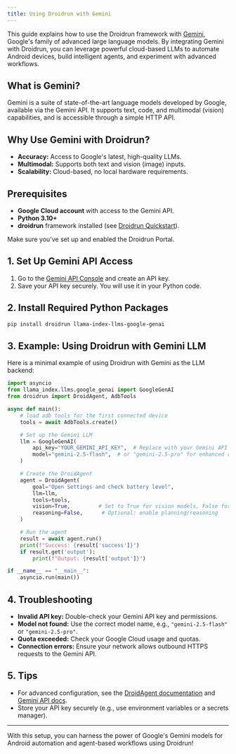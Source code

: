 ```yaml
---
title: Using Droidrun with Gemini
---
```


This guide explains how to use the Droidrun framework with [Gemini](https://ai.google.dev/gemini-api/docs/), Google's family of advanced large language models. By integrating Gemini with Droidrun, you can leverage powerful cloud-based LLMs to automate Android devices, build intelligent agents, and experiment with advanced workflows.

## What is Gemini?

Gemini is a suite of state-of-the-art language models developed by Google, available via the Gemini API. It supports text, code, and multimodal (vision) capabilities, and is accessible through a simple HTTP API.

## Why Use Gemini with Droidrun?

- **Accuracy:** Access to Google's latest, high-quality LLMs.
- **Multimodal:** Supports both text and vision (image) inputs.
- **Scalability:** Cloud-based, no local hardware requirements.

## Prerequisites

- **Google Cloud account** with access to the Gemini API.
- **Python 3.10+**
- **droidrun** framework installed (see [Droidrun Quickstart](../quickstart.mdx)).
<Warning>
Make sure you've set up and enabled the Droidrun Portal.
</Warning>


## 1. Set Up Gemini API Access

1. Go to the [Gemini API Console](https://ai.google.dev/gemini-api/docs/get-api-key) and create an API key.
2. Save your API key securely. You will use it in your Python code.

## 2. Install Required Python Packages

```sh
pip install droidrun llama-index-llms-google-genai
```

## 3. Example: Using Droidrun with Gemini LLM

Here is a minimal example of using Droidrun with Gemini as the LLM backend:

```python
import asyncio
from llama_index.llms.google_genai import GoogleGenAI
from droidrun import DroidAgent, AdbTools

async def main():
    # load adb tools for the first connected device
    tools = await AdbTools.create()

    # Set up the Gemini LLM
    llm = GoogleGenAI(
        api_key="YOUR_GEMINI_API_KEY",  # Replace with your Gemini API key
        model="gemini-2.5-flash",  # or "gemini-2.5-pro" for enhanced reasoning
    )

    # Create the DroidAgent
    agent = DroidAgent(
        goal="Open Settings and check battery level",
        llm=llm,
        tools=tools,
        vision=True,         # Set to True for vision models, False for text-only
        reasoning=False,      # Optional: enable planning/reasoning
    )

    # Run the agent
    result = await agent.run()
    print(f"Success: {result['success']}")
    if result.get('output'):
        print(f"Output: {result['output']}")

if __name__ == "__main__":
    asyncio.run(main())
```

## 4. Troubleshooting

- **Invalid API key:** Double-check your Gemini API key and permissions.
- **Model not found:** Use the correct model name, e.g., `"gemini-2.5-flash"` or `"gemini-2.5-pro"`.
- **Quota exceeded:** Check your Google Cloud usage and quotas.
- **Connection errors:** Ensure your network allows outbound HTTPS requests to the Gemini API.

## 5. Tips

- For advanced configuration, see the [DroidAgent documentation](../concepts/agent) and [Gemini API docs](https://ai.google.dev/gemini-api/docs/).
- Store your API key securely (e.g., use environment variables or a secrets manager).

---

With this setup, you can harness the power of Google's Gemini models for Android automation and agent-based workflows using Droidrun!
